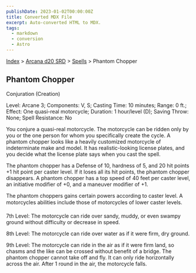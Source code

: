 ```yaml
---
publishDate: 2023-01-02T00:00:00Z
title: Converted MDX File
excerpt: Auto-converted HTML to MDX.
tags:
  - markdown
  - conversion
  - Astro
---
```






[Index](-index) > [Arcana d20 SRD](arcana-d20-srd-index) > [Spells](arcana-d20-srd-spells-index) > Phantom Chopper




## Phantom Chopper


Conjuration (Creation)



Level: Arcane 3; Components: V, S; Casting Time: 10 minutes; Range: 0 ft.; Effect: One quasi-real motorcycle; Duration: 1 hour/level (D); Saving Throw: None; Spell Resistance: No


You conjure a quasi-real motorcycle. The motorcycle can be ridden only by you or the one person for whom you specifically create the cycle. A phantom chopper looks like a heavily customized motorcycle of indeterminate make and model. It has realistic-looking license plates, and you decide what the license plate says when you cast the spell.


The phantom chopper has a Defense of 10, hardness of 5, and 20 hit points +1 hit point per caster level. If it loses all its hit points, the phantom chopper disappears. A phantom chopper has a top speed of 40 feet per caster level, an initiative modifier of +0, and a maneuver modifier of +1.


The phantom choppers gains certain powers according to caster level. A motorcycles abilities include those of motorcycles of lower caster levels.


7th Level: The motorcycle can ride over sandy, muddy, or even swampy ground without difficulty or decrease in speed.


8th Level: The motorcycle can ride over water as if it were firm, dry ground.


9th Level: The motorcycle can ride in the air as if it were firm land, so chasms and the like can be crossed without benefit of a bridge. The phantom chopper cannot take off and fly. It can only ride horizontally across the air. After 1 round in the air, the motorcycle falls.



